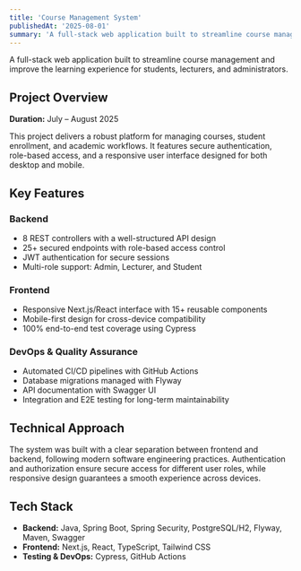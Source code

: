 ```yaml
---
title: 'Course Management System'
publishedAt: '2025-08-01'
summary: 'A full-stack web application built to streamline course management and improve the learning experience for students, lecturers, and administrators.'
---
```


A full-stack web application built to streamline course management and improve the learning experience for students, lecturers, and administrators.

## Project Overview

**Duration:** July – August 2025

This project delivers a robust platform for managing courses, student enrollment, and academic workflows. It features secure authentication, role-based access, and a responsive user interface designed for both desktop and mobile.

## Key Features

### Backend
- 8 REST controllers with a well-structured API design
- 25+ secured endpoints with role-based access control
- JWT authentication for secure sessions
- Multi-role support: Admin, Lecturer, and Student

### Frontend
- Responsive Next.js/React interface with 15+ reusable components
- Mobile-first design for cross-device compatibility
- 100% end-to-end test coverage using Cypress

### DevOps & Quality Assurance
- Automated CI/CD pipelines with GitHub Actions
- Database migrations managed with Flyway
- API documentation with Swagger UI
- Integration and E2E testing for long-term maintainability

## Technical Approach

The system was built with a clear separation between frontend and backend, following modern software engineering practices. Authentication and authorization ensure secure access for different user roles, while responsive design guarantees a smooth experience across devices.

## Tech Stack
- **Backend:** Java, Spring Boot, Spring Security, PostgreSQL/H2, Flyway, Maven, Swagger
- **Frontend:** Next.js, React, TypeScript, Tailwind CSS
- **Testing & DevOps:** Cypress, GitHub Actions

